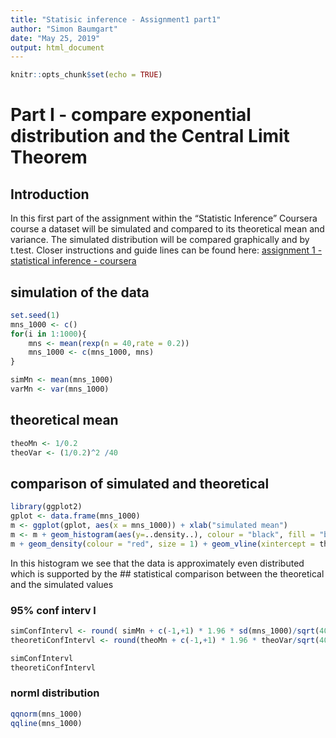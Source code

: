 ```yaml
---
title: "Statisic inference - Assignment1 part1"
author: "Simon Baumgart"
date: "May 25, 2019"
output: html_document
---
```


```r
knitr::opts_chunk$set(echo = TRUE)
```

# Part I - compare exponential distribution and the Central Limit Theorem 

## Introduction
In this first part of the assignment within the "Statistic Inference" Coursera course a dataset will be simulated and compared to its theoretical mean and variance. The simulated distribution will be compared graphically and by t.test. Closer instructions and guide lines can be found here:
[assignment 1 - statistical inference - coursera](https://www.coursera.org/learn/statistical-inference/peer/3k8j5/statistical-inference-course-project)

## simulation of the data
```r
set.seed(1)
mns_1000 <- c()
for(i in 1:1000){
    mns <- mean(rexp(n = 40,rate = 0.2))
    mns_1000 <- c(mns_1000, mns)
}

simMn <- mean(mns_1000)
varMn <- var(mns_1000)
```

## theoretical mean
```r
theoMn <- 1/0.2
theoVar <- (1/0.2)^2 /40
```

## comparison of simulated and theoretical 

```r
library(ggplot2)
gplot <- data.frame(mns_1000)
m <- ggplot(gplot, aes(x = mns_1000)) + xlab("simulated mean")
m <- m + geom_histogram(aes(y=..density..), colour = "black", fill = "blue")
m + geom_density(colour = "red", size = 1) + geom_vline(xintercept = theoMn, color = "red", size =1) + geom_vline(xintercept = simMn, color = "black", size =1)
```
In this histogram we see that the data is approximately even distributed which is supported by the 
## statistical comparison between the theoretical and the simulated values

### 95% conf interv l
```r
simConfIntervl <- round( simMn + c(-1,+1) * 1.96 * sd(mns_1000)/sqrt(40),3)
theoretiConfIntervl <- round(theoMn + c(-1,+1) * 1.96 * theoVar/sqrt(40),3)

simConfIntervl
theoretiConfIntervl
```

### norml distribution

```r
qqnorm(mns_1000)
qqline(mns_1000)
```
